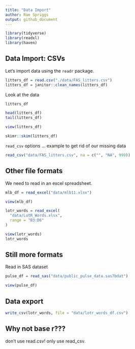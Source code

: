 ```yaml
---
title: "Data Import"
author: Rae Spriggs
output: github_document
---
```


```r
library(tidyverse)
library(readxl)
library(haven)
```


## Data Import: CSVs

Let's import data using the `readr` package. 

```r
litters_df = read.csv("./data/FAS_litters.csv")
litters_df = janitor::clean_names(litters_df)
```

Look at the data 

```r
litters_df

head(litters_df)
tail(litters_df)
```


```r
view(litters_df)
```


```r
skimr::skim(litters_df)
```

`read_csv` options ... 
example to get rid of our missing data

```r
read_csv("data/FAS_litters.csv", na = c("", "NA", 999))
```


## Other file formats 

We need to read in an excel spreadsheet. 

```r
mlb_df = read_excel("data/mlb11.xlsx")
```

```r
view(mlb_df)
```

```r
lotr_words = read_excel(
  "data/LotR_Words.xlsx", 
  range = "B3:D6"
)
```


```r
view(lotr_words)
lotr_words
```

## Still more formats 

Read in SAS dataset

```r
pulse_df = read_sas("data/public_pulse_data.sas7bdat")
```

```r
view(pulse_df)
```

## Data export 

```r
write_csv(lotr_words, file = "data/lotr_words_df.csv")
```

## Why not base r??? 

don't use read.csv! only use read_csv.

